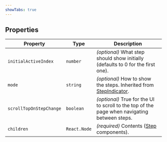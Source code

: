 ```yaml
---
showTabs: true
---
```


## Properties

| Property                | Type         | Description                                                                                                      |
| ----------------------- | ------------ | ---------------------------------------------------------------------------------------------------------------- |
| `initialActiveIndex`    | `number`     | _(optional)_ What step should show initially (defaults to 0 for the first one).                                  |
| `mode`                  | `string`     | _(optional)_ How to show the steps. Inherited from [StepIndicator](/uilib/components/step-indicator/properties). |
| `scrollTopOnStepChange` | `boolean`    | _(optional)_ True for the UI to scroll to the top of the page when navigating between steps.                     |
| `children`              | `React.Node` | _(required)_ Contents ([Step](/uilib/extensions/forms/extended-features/StepsLayout/Step) components).           |
